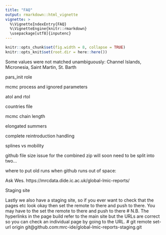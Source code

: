 ```yaml
---
title: "FAQ"
output: rmarkdown::html_vignette
vignette: >
  %\VignetteIndexEntry{FAQ}
  %\VignetteEngine{knitr::rmarkdown}
  \usepackage[utf8]{inputenc}
---
```


```r
knitr::opts_chunk$set(fig.width = 8, collapse = TRUE)
knitr::opts_knit$set(root.dir = here::here())
```


Some values were not matched unambiguously: Channel Islands, Micronesia, Saint Martin, St. Barth

pars_init role

mcmc process and ignored parameters

atol and rtol

countries file

mcmc chain length

elongated summers

complete reintroduction handling 

splines vs mobility

github file size issue for the combined zip will soon need to be split into two...

where to put old runs when github runs out of space:

Ask Wes. https://mrcdata.dide.ic.ac.uk/global-lmic-reports/

Staging site

Lastly we also have a staging site, so if you ever want to check that the pages etc look okay 
then set the remote to there and push to there. You may have to the set the remote to there and push to there
# N.B. The hyperlinks in the page build refer to the main site but the URLs are correct so you can check an individual page by going to the URL.
# git remote set-url origin git@github.com:mrc-ide/global-lmic-reports-staging.git



